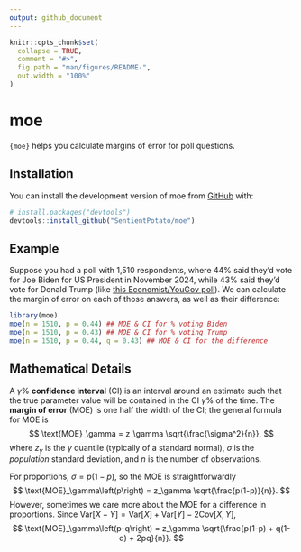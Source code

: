 ```yaml
---
output: github_document
---
```


<!-- README.md is generated from README.Rmd. Please edit that file -->

```r
knitr::opts_chunk$set(
  collapse = TRUE,
  comment = "#>",
  fig.path = "man/figures/README-",
  out.width = "100%"
)
```

# moe

<!-- badges: start -->
<!-- badges: end -->

`{moe}` helps you calculate margins of error for poll questions.

## Installation

You can install the development version of moe from [GitHub](https://github.com/) with:

``` r
# install.packages("devtools")
devtools::install_github("SentientPotato/moe")
```

## Example

Suppose you had a poll with 1,510 respondents, where 44% said they'd vote for
Joe Biden for US President in November 2024, while 43% said they'd vote for
Donald Trump (like [this Economist/YouGov poll](https://tinyurl.com/2z49d8cf)).
We can calculate the margin of error on each of those answers,
as well as their difference:

```r
library(moe)
moe(n = 1510, p = 0.44) ## MOE & CI for % voting Biden
moe(n = 1510, p = 0.43) ## MOE & CI for % voting Trump
moe(n = 1510, p = 0.44, q = 0.43) ## MOE & CI for the difference
```

## Mathematical Details

A $\gamma$% **confidence interval** (CI) is an interval around an estimate such
that the true parameter value will be contained in the CI $\gamma$% of the time.
The **margin of error** (MOE) is one half the width of the CI;
the general formula for MOE is
$$ \text{MOE}_\gamma = z_\gamma \sqrt{\frac{\sigma^2}{n}}, $$
where $z_\gamma$ is the $\gamma$ quantile (typically of a standard normal),
$\sigma$ is the *population* standard deviation,
and $n$ is the number of observations.

For proportions, $\sigma = p(1-p)$, so the MOE is straightforwardly
$$ \text{MOE}_\gamma\left(p\right) = z_\gamma \sqrt{\frac{p(1-p)}{n}}. $$
However, sometimes we care more about the MOE for a difference in proportions.
Since $\text{Var}\left[X - Y\right] = \text{Var}\left[X\right] + \text{Var}\left[Y\right] - 2\text{Cov}\left[X, Y\right]$,
$$ \text{MOE}_\gamma\left(p-q\right) = z_\gamma \sqrt{\frac{p(1-p) + q(1-q) + 2pq}{n}}. $$
